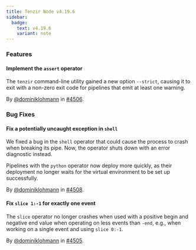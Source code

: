 ```yaml
---
title: Tenzir Node v4.19.6
sidebar:
  badge:
    text: v4.19.6
    variant: note
---
```


### Features

#### Implement the `assert` operator

The `tenzir` command-line utility gained a new option `--strict`, causing it to
exit with a non-zero exit code for pipelines that emit at least one warning.

By [@dominiklohmann](https://github.com/dominiklohmann) in [#4506](https://github.com/tenzir/tenzir/pull/4506).

### Bug Fixes

#### Fix a potentially uncaught exception in `shell`

We fixed a bug in the `shell` operator that could cause the process to crash
when breaking its pipe. Now, the operator shuts down with an error diagnostic
instead.

Pipelines with the `python` operator now deploy more quickly, as their
deployment no longer waits for the virtual environment to be set up
successfully.

By [@dominiklohmann](https://github.com/dominiklohmann) in [#4508](https://github.com/tenzir/tenzir/pull/4508).

#### Fix `slice 1:-1` for exactly one event

The `slice` operator no longer crashes when used with a positive begin and
negative end value when operating on less events than `-end`, e.g., when working
on a single event and using `slice 0:-1`.

By [@dominiklohmann](https://github.com/dominiklohmann) in [#4505](https://github.com/tenzir/tenzir/pull/4505).
